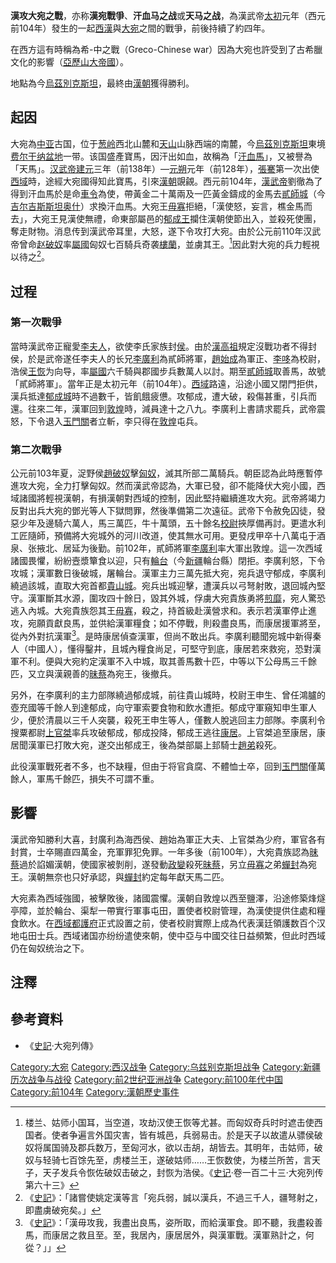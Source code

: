 {{NoteTA |G1=Country}}
{{Infobox Military Conflict
|conflict=汉宛戰爭
|image=[[File:Zh-DAYUAN_map.png|300px]]
|caption=漢宛相對位置
|partof=
|date= 第一次攻大宛之战：前104年8月至前103年10月<ref name="#1">《[[资治通鉴|资治通鉴]]·卷二十一.太初元年、太初二年》</ref>
----
第二次攻大宛之战：前102年8月至前101年<ref name="#1"/>
|place= [[西域|西域]][[大宛|大宛]]（今[[乌兹别克斯坦|乌兹别克斯坦]]东部[[费尔干纳盆地|费尔干纳盆地]]）
|result=第一次攻大宛之战（战败）：汉军过盐水（今[[新疆|新疆]][[罗布泊|罗布泊]]），[[塔里木盆地|塔里木盆地]]的西域诸国拒绝供給汉军，宛兵成功据守东境的郁成城，汉军傷亡甚众，遂退兵，屯[[敦煌郡|敦煌郡]]。<ref>贰师将军军既西过盐水，当道小国恐，各坚城守，不肯给食。攻之不能下。下者得食，不下者数日则去。比至郁成，士至者不过数千，皆饥罢。攻郁成，郁成大破之，所杀伤甚众。贰师将军与哆、始成等计：“至郁成尚不能举，况至其王都乎？”引兵而还。往来二岁。还至敦煌，士不过什一二……天子闻之，大怒……贰师恐，因留敦煌。《[[史记|史记]]·卷一百二十三·大宛列传第六十三》</ref><ref>既西过盐水，当道小国各坚城守，不肯给食，攻之不能下。下者得食，不下者数日则去。比至郁成，士财有数千，皆饥罢。攻郁成城，郁成距之，所杀伤甚众。贰师将军与左右计：“至郁成尚不能举，况至其王都乎？”引而还。往来二岁，至敦煌，士不过什一二……天子闻之，大怒……贰师恐，因留屯敦煌。《[[汉书|汉书]]·卷六十一·张骞李广利传第三十一》</ref>
----
第二次攻大宛之战（[[皮洛士式胜利|皮洛士式胜利]]）：汉军围攻大宛王都贵山城40余日，破外城，宛兵退守中城；大宛政变，贵族杀其王[[毋寡|毋寡]]出降；双方立下《中城之盟》，汉军獲3,000[[汗血馬|汗血馬]]，另立[[昧蔡|昧蔡]]为王；汉军班师途中损失惨重；一年后大宛貴族厌恶昧蔡過於亲汉而殺之，共立蝉封为宛王。<ref>宛兵迎击汉兵，汉兵射败之，宛走入葆乘其城……围其城，攻之四十馀日，其外城坏，虏宛贵人勇将煎靡。宛大恐，走入中城……宛贵人皆以为然，共杀其王毋寡，持其头遣贵人使贰师……军吏皆以为然，许宛之约……汉军取其善马数十匹。中马以下牡牝三千馀匹，而立宛贵人之故待遇汉使善者名昧蔡以为宛王，与盟而罢兵。终不得入中城。乃罢而引归……军入玉门者万馀人，军马千馀匹。贰师後行，军非乏食，战死不能多，而将吏贪，多不爱士卒，侵牟之，以此物故众。《[[史记|史记]]·卷一百二十三·大宛列传第六十三》</ref><ref>宛兵迎击汉兵，汉兵射败之，宛兵走入保其城……围其城，攻之四十余日。其外城坏，虏宛贵人勇将煎靡。宛大恐，走入中城……宛贵人皆以为然，共杀王。持其头，遣人使贰师……军吏皆以为然，许宛之约……汉军取其善马数十匹，中马以下牝牡三千余匹，而立宛贵人之故时遇汉善者名昧蔡为宛王，与盟而罢兵，终不得入中城，罢而引归……军还，入玉门者万余人，马千余匹。后行，非乏食，战死不甚多，而将吏贪，不爱卒，侵牟之，以此物故者众。《[[汉书|汉书]]·卷六十一·张骞李广利传第三十一》</ref><ref>贰师既斩宛王，更立贵人素遇汉善者名昧蔡为宛王。后岁余，宛贵人以为“昧蔡谄，使我国遇屠”，相与共杀昧蔡，立毋寡弟蝉封为王……宛王蝉封与汉约，岁献天马二匹。《[[汉书|汉书]]·卷九十六上·西域传第六十六上》</ref><ref>自大宛破后，西域震惧，汉使入西域者益得职……后岁馀，宛贵人以为昧蔡善谀，使我国遇屠，乃相与杀昧蔡，立毋寡昆弟蝉封为宛王。《[[资治通鉴|资治通鉴]]·卷二十一.太初四年》</ref>
|combatant1= [[汉朝|汉朝]]
|combatant2= [[大宛|大宛]]
|commander1=[[汉武帝|汉武帝]]<br>[[李廣利|李廣利]]（貳師將軍）<br>[[上官桀|上官桀]]<br>赵始成<br>李哆<br>赵弟<br>王申生†<ref name="commander1-a">校尉王申生、故鸿胪壶充国等千馀人，别到郁成……责郁成……窥知申生军日少，晨用三千人攻，戮杀申生等，军破，数人脱亡，走贰师。贰师令搜粟都尉上官桀往攻破郁成……康居闻汉已破宛，乃出郁成王予桀。《[[史记|史记]]·卷一百二十三·大宛列传第六十三》</ref><ref name="commander1-b">校尉王申生、故鸿胪壶充国等千余人别至郁成……攻郁成急。郁成窥知申生军少，晨用三千人攻杀申生等，数人脱亡，走贰师。贰师令搜粟都尉上官桀往攻破郁成，郁成降……康居闻汉已破宛，出郁成王与桀。《[[汉书|汉书]].卷六十一·张骞李广利传第三十一》</ref><br>壶充国†<ref name="commander1-a"/><ref name="commander1-b"/>
|commander2=大宛王[[毋寡|毋寡]]<br>郁成王<br>煎靡
|strength1=第一次攻大宛之战：《[[史记|史记]]·大宛传》、《[[汉书|汉书]]·李广利传》记载[[安定屬國|屬國]]6,000匈奴骑兵，外加数万汉兵。<ref>拜李广利为贰师将军，发属国六千骑，及郡国恶少年数万人，以往伐宛。期至贰师城取善马，故号“贰师将军”。《[[史记|史记]]·卷一百二十三·大宛列传第六十三》</ref><ref>太初元年，以广利为贰师将军，发属国六千骑及郡国恶少年数万人以往，期至贰师城取善马，故号“贰师将军”。《[[汉书|汉书]].卷六十一·张骞李广利传第三十一》</ref>
----
第二次攻大宛之战：《[[史记|史记]]·大宛传》、《[[汉书|汉书]]·李广利传》记载牛100,000，马30,000馀匹，驴和骆驼10,000余，60,000步、骑混合兵；最初[[野外戰|野外戰]]为30,000人；180,000兵屯于[[酒泉郡|酒泉郡]]、[[張掖郡|張掖郡]]以北作为远征后勤部队。<ref>益发恶少年及边骑，岁馀而出敦煌者六万人，负私从者不与。牛十万，马三万馀匹，驴骡橐它以万数。多赍粮，兵弩甚设，天下骚动……益发戍甲卒十八万，酒泉、张掖北，置居延、休屠以卫酒泉，及载糒给贰师。转车人徒相连属至敦煌……平行至宛城，汉兵到者三万人。宛兵迎击汉兵，汉兵射败之，宛走入葆乘其城。《[[史记|史记]]·卷一百二十三·大宛列传第六十三》</ref><ref>赦囚徒扞寇盗，发恶少年及边骑，岁余而出敦煌六万人，负私从者不与。牛十万，马三万匹，驴、橐驼以万数赍粮，兵弩甚设。天下骚动……益发戍甲卒十八万酒泉、张掖北，置居延、休屠以卫酒泉。而发天下七科適，及载糒给贰师，转车人徒相连属至敦煌……平行至宛城，兵到者三万。宛兵迎击汉兵，汉兵射败之，宛兵走入保其城。《[[汉书|汉书]]·卷六十一·张骞李广利传第三十一》</ref>
----
第一次和第二次的总和：《[[汉书|汉书]]·西域传》记载“前后十余万人伐宛”。<ref>汉使妄言，宛遂攻杀汉使，取其财物。于是天子遣贰师将军李广利将兵前后十余万人伐宛，连四年。宛人斩其王毋寡首，献马三千匹，汉军乃还，语在《张骞传》。《[[汉书|汉书]]·卷九十六上·西域传第六十六上》</ref>
|strength2=第一次攻大宛之战：未载
----
第二次攻大宛之战：大宛参战兵力不详；但李廣利围攻贵山城之时，另一路1,000馀汉军攻郁成城，郁成王以3,000人出战，汉军全军覆没。这是攻大宛之战中唯一被记载的大宛参战兵力。<ref name="commander1-a"/><ref name="commander1-b"/>此外有数量不明的[[康居|康居]]援军。<ref>宛贵人相与谋曰：“汉所为攻宛，以王毋寡匿善马而杀汉使。今杀王毋寡而出善马，汉兵宜解；即不解，乃力战而死，未晚也。”宛贵人皆以为然，共杀其王毋寡，持其头遣贵人使贰师，约曰：“汉毋攻我。我尽出善马，恣所取，而给汉军食。即不听，我尽杀善马，而康居之救且至。至，我居内，康居居外，与汉军战。汉军熟计之，何从？”是时康居候视汉兵，汉兵尚盛，不敢进。贰师与赵始成、李哆等计：“闻宛城中新得秦人，知穿井，而其内食尚多。所为来，诛首恶者毋寡。毋寡头已至，如此而不许解兵，则坚守，而康居候汉罢而来救宛，破汉军必矣。”《[[史记|史记]]·卷一百二十三·大宛列传第六十三》</ref>
----
第一次和第二次的总和：《[[汉书|汉书]]·西域传》记载大宛“口三十万，胜兵六万人”。<ref>大宛国，王治贵山城，去长安万二千五百五十里。户六万，口三十万，胜兵六万人。副王、辅国王各一人。东至都护治所四千三十一里，北至康居卑阗城千五百一十里，西南至大月氏六百九十里。北与康居、南与大月氏接，土地风气物类民俗与大月氏、安息同。大宛左右以蒲陶为酒，富人藏酒至万余石，久者至数十岁不败。俗耆酒，马耆目宿。《[[汉书|汉书]]·卷九十六上·西域传第六十六上》</ref>
|casualties1=第一次攻大宛之战：汉军被“杀伤甚众”，退兵至汉朝边疆[[敦煌郡|敦煌郡]]时“士不过什一二”，即仅存原有的10-20%。<ref>攻郁成，郁成大破之，所杀伤甚众。贰师将军与哆、始成等计：“至郁成尚不能举，况至其王都乎？”引兵而还。往来二岁。还至敦煌，士不过什一二。《[[史记|史记]]·卷一百二十三·大宛列传第六十三》</ref><ref>攻郁成城，郁成距之，所杀伤甚众。贰师将军与左右计：“至郁成尚不能举，况至其王都乎？”引而还。往来二岁，至敦煌，士不过什一二。《[[汉书|汉书]].卷六十一·张骞李广利传第三十一》</ref>
----
第二次攻大宛之战：汉军班师至敦煌郡[[玉门关|玉门关]]时仅存10,000馀人，军马1,000馀匹，虽大部分并非战死，但也可看作是远征的损失部分。<ref name="casualties1-a">军入玉门者万馀人，军马千馀匹。贰师後行，军非乏食，战死不能多，而将吏贪，多不爱士卒，侵牟之，以此物故众。《[[史记|史记]]·卷一百二十三·大宛列传第六十三》</ref><ref name="casualties1-b">军还，入玉门者万余人，马千余匹。后行，非乏食，战死不甚多，而将吏贪，不爱卒，侵牟之，以此物故者众。《[[汉书|汉书]]·卷六十一·张骞李广利传第三十一》</ref>
|casualties2=第一次攻大宛之战：未载
----
第二次攻大宛之战：大宛人投降，极其微小的伤亡人数。
|campaign=
|}}
'''漢攻大宛之戰'''，亦称'''漢宛戰爭'''、'''汗血马之战'''或'''天马之战'''，為漢武帝[[太初_(西汉)|太初]]元年（西元前104年）發生的一起[[西漢|西漢]]與[[大宛|大宛]]之間的戰爭，前後持續了約四年。

在西方這有時稱為希-中之戰（Greco-Chinese war）因為大宛也許受到了古希臘文化的影響（[[亞歷山大帝國|亞歷山大帝國]]）。

地點為今[[烏茲別克斯坦|烏茲別克斯坦]]，最終由[[漢朝|漢朝]]獲得勝利。

== 起因 ==
大宛為[[中亚|中亚]]古国，位于[[葱岭|葱岭]]西北山麓和[[天山|天山]]山脉西端的南麓，今[[烏茲別克斯坦|烏茲別克斯坦]]東境[[费尔干纳盆地|费尔干纳盆地]]一带。该国盛產寶馬，因汗出如血，故稱為「[[汗血馬|汗血馬]]」，又被譽為「天馬」。[[汉武帝|汉武帝]][[建元_(西汉)|建元]]三年（前138年）—[[元朔|元朔]]元年（前128年），[[張騫|張騫]]第一次出使[[西域|西域]]時，途經大宛國得知此寶馬，引來[[漢朝|漢朝]]覬覦。西元前104年，[[漢武帝|漢武帝]]劉徹為了得到汗血馬於是命[[車令|車令]]為使，帶黃金二十萬兩及一匹黃金鑄成的金馬去[[貳師城|貳師城]]（今[[吉尔吉斯斯坦|吉尔吉斯斯坦]][[奧什_(吉爾吉斯)|奥什]]）求換汗血馬。大宛王[[毋寡|毋寡]]拒絕，「漢使怒，妄言，樵金馬而去」，大宛王見漢使無禮，命東部屬邑的[[郁成王|郁成王]]攔住漢朝使節出入，並殺死使團，奪走財物。消息传到漢武帝耳里，大怒，遂下令攻打大宛。由於公元前110年汉武帝曾命[[赵破奴|赵破奴]]率[[安定屬國|屬國]]匈奴七百騎兵奇袭[[樓蘭|樓蘭]]，並虜其王。<ref>楼兰、姑师小国耳，当空道，攻劫汉使王恢等尤甚。而匈奴奇兵时时遮击使西国者。使者争遍言外国灾害，皆有城邑，兵弱易击。於是天子以故遣从骠侯破奴将属国骑及郡兵数万，至匈河水，欲以击胡，胡皆去。其明年，击姑师，破奴与轻骑七百馀先至，虏楼兰王，遂破姑师……王恢数使，为楼兰所苦，言天子，天子发兵令恢佐破奴击破之，封恢为浩侯。《[[史记|史记]]·卷一百二十三·大宛列传第六十三》</ref>因此對大宛的兵力輕視以待之<ref>《[[史記|史記]]》：「諸嘗使姚定漢等言「宛兵弱，誠以漢兵，不過三千人，疆弩射之，即盡虜破宛矣。」</ref>。

== 过程 ==
=== 第一次戰爭 ===
當時漢武帝正寵愛[[孝武皇后_(漢武帝)|李夫人]]，欲使李氏家族封[[列侯|侯]]。由於[[漢高祖|漢高祖]]規定沒戰功者不得封侯，於是武帝遂任李夫人的长兄[[李廣利|李廣利]]為貳師將軍，[[趙始成|趙始成]]為軍正、[[李哆|李哆]]為校尉，浩侯[[王恢|王恢]]为向导，率[[屬國|屬國]]六千騎與郡國步兵數萬人以討。期至[[貳師城|貳師城]]取善馬，故號「貳師將軍」。當年正是太初元年（前104年）。[[西域|西域]]路遠，沿途小國又閉門拒供，漢兵抵達[[郁成城|郁成城]]時不過數千，皆飢餓疲憊。攻郁成，遭大破，殺傷甚重，引兵而還。往來二年，漢軍回到[[敦煌|敦煌]]時，減員達十之八九。李廣利上書請求罷兵，武帝震怒，下令退入[[玉門關|玉門關]]者立斬，李只得在[[敦煌|敦煌]]屯兵。

=== 第二次戰爭 ===
公元前103年夏，浞野侯[[趙破奴|趙破奴]]擊[[匈奴|匈奴]]，滅其所部二萬騎兵。朝臣認為此時應暫停進攻大宛，全力打擊匈奴。然而漢武帝認為，大軍已發，卻不能降伏大宛小國，西域諸國將輕視漢朝，有損漢朝對西域的控制，因此堅持繼續進攻大宛。武帝將竭力反對出兵大宛的鄧光等人下獄問罪，然後準備第二次遠征。武帝下令赦免囚徒，發惡少年及邊騎六萬人，馬三萬匹，牛十萬頭，五十餘名[[校尉|校尉]]挾厚備再討。更遣水利工匠隨師，預備將大宛城外的河川改道，使其無水可用。更發戌甲卒十八萬屯于酒泉、张掖北、居延为後勤。前102年，貳師將軍[[李廣利|李廣利]]率大軍出敦煌。這一次西域諸國畏懼，紛紛壼漿簞食以迎，只有[[輪台|輪台]]（今[[新疆|新疆]]輪台縣）閉拒。李廣利怒，下令攻城；漢軍數日後破城，屠輪台。漢軍主力三萬先抵大宛，宛兵退守郁成，李廣利繞過該城，直取大宛首都[[貴山城|貴山城]]。宛兵出城迎擊，遭漢兵以弓弩射敗，退回城內堅守。漢軍斷其水源，圍攻四十餘日，毀其外城，俘虜大宛貴族勇將[[煎靡|煎靡]]，宛人驚恐逃入內城。大宛貴族怨其王[[毋寡|毋寡]]，殺之，持首級赴漢營求和。表示若漢軍停止進攻，宛願貢獻良馬，並供給漢軍糧食；如不停戰，則殺盡良馬，而康居援軍將至，從內外對抗漢軍<ref>《[[史記|史記]]》：「漢毋攻我，我盡出良馬，姿所取，而給漢軍食。即不聽，我盡殺善馬，而康居之救且至。至，我居內，康居居外，與漢軍戰。漢軍熟計之，何從？」」</ref>。是時康居偵查漢軍，但尚不敢出兵。李廣利聽聞宛城中新得秦人（中國人），懂得鑿井，且城內糧食尚足，可堅守到底，康居若來救宛，恐對漢軍不利。便與大宛約定漢軍不入中城，取其善馬數十匹，中等以下公母馬三千餘匹，又立與漢親善的[[昧蔡|昧蔡]]為宛王，後撤兵。

另外，在李廣利的主力部隊繞過郁成城，前往貴山城時，校尉王申生、曾任鴻臚的壺充國等千餘人到達郁成，向守軍索要食物和飲水遭拒。郁成守軍窺知申生軍人少，便於清晨以三千人突襲，殺死王申生等人，僅數人脫逃回主力部隊。李廣利令搜粟都尉[[上官桀|上官桀]]率兵攻破郁成，郁成投降，郁成王逃往[[康居|康居]]。上官桀追至康居，康居聞漢軍已打敗大宛，遂交出郁成王，後為桀部屬上邽騎士[[趙弟|趙弟]]殺死。

此役漢軍戰死者不多，也不缺糧，但由于将官貪腐、不體恤士卒，回到[[玉門關|玉門關]]僅萬餘人，軍馬千餘匹，損失不可謂不重。

== 影響 ==
漢武帝知勝利大喜，封廣利為海西侯、趙始為軍正大夫、上官桀為少府，軍官各有封賞，士卒賜直四萬金，充軍罪犯免罪。一年多後（前100年），大宛貴族認為[[昧蔡|昧蔡]]過於諂媚漢朝，使國家被剝削，遂發動[[政變|政變]]殺死[[昧蔡|昧蔡]]，另立[[毋寡|毋寡]]之弟[[蟬封|蟬封]]為宛王。漢朝無奈也只好承認，與[[蟬封|蟬封]]約定每年獻天馬二匹。

大宛素為西域強國，被擊敗後，諸國震懼。漢朝自敦煌以西至鹽澤，沿途修築烽燧亭障，並於輪台、渠犁一帶實行軍事屯田，置使者校尉管理，為漢使提供住處和糧食飲水。在[[西域都護府|西域都護府]]正式設置之前，使者校尉實際上成為代表漢廷領護数百个汉地屯田士兵。西域诸国亦纷纷遣使來朝，使中亞与中國交往日益頻繁，但此时西域仍在匈奴统治之下。

==注釋==
<div class="references-small">
<references />
</div>
==參考資料==
*《[[史記|史記]]·大宛列傳》

{{漢朝歷史事件}}

[[Category:大宛|Category:大宛]]
[[Category:西汉战争|Category:西汉战争]]
[[Category:乌兹别克斯坦战争|Category:乌兹别克斯坦战争]]
[[Category:新疆历次战争与战役|Category:新疆历次战争与战役]]
[[Category:前2世纪亚洲战争|Category:前2世纪亚洲战争]]
[[Category:前100年代中国|Category:前100年代中国]]
[[Category:前104年|Category:前104年]]
[[Category:漢朝歷史事件|Category:漢朝歷史事件]]